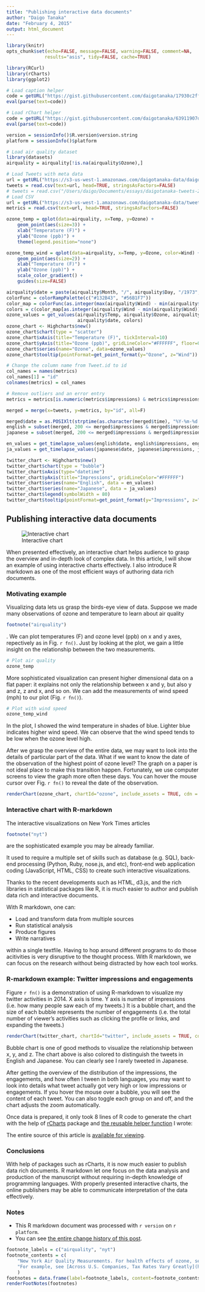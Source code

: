 ```yaml
---
title: "Publishing interactive data documents"
author: "Daigo Tanaka"
date: "February 4, 2015"
output: html_document
---
```

```r
library(knitr)
opts_chunk$set(echo=FALSE, message=FALSE, warning=FALSE, comment=NA,
              results="asis", tidy=FALSE, cache=TRUE)

library(RCurl)
library(rCharts)
library(ggplot2)

# Load caption helper
code = getURL("https://gist.githubusercontent.com/daigotanaka/17930c2ff891e05a83f5/raw/be9555098bcbe92c869196318a31196d33b19584/rmd_caption_helper.R")
eval(parse(text=code))

# Load rChart helper
code = getURL("https://gist.githubusercontent.com/daigotanaka/63911907d6ceebe54a74/raw/cb130eb9948be2a4c9d44fb9c925abf21a2cdc1f/rchart-helper.R")
eval(parse(text=code))

version = sessionInfo()$R.version$version.string
platform = sessionInfo()$platform

# Load air quality dataset
library(datasets)
airquality = airquality[!is.na(airquality$Ozone),]

# Load Tweets with meta data
url = getURL("https://s3-us-west-1.amazonaws.com/daigotanaka-data/daigotanaka-tweets-2014.csv", .encoding="UTF-8")
tweets = read.csv(text=url, head=TRUE, stringsAsFactors=FALSE)
# tweets = read.csv("/Users/daigo/Documents/essays/daigotanaka-tweets-2014.csv", header=TRUE)
# Load CSV
url = getURL("https://s3-us-west-1.amazonaws.com/daigotanaka-data/tweet-activity-metrics-daigotanaka-2014.csv", .encoding="UTF-8")
metrics = read.csv(text=url, head=TRUE, stringsAsFactors=FALSE)
```

```r
ozone_temp = qplot(data=airquality, x=Temp, y=Ozone) +
    geom_point(aes(size=3)) +
    xlab("Temperature (F)") +
    ylab("Ozone (ppb)") +
    theme(legend.position="none")

ozone_temp_wind = qplot(data=airquality, x=Temp, y=Ozone, color=Wind) +
    geom_point(aes(size=2)) +
    xlab("Temperature (F)") +
    ylab("Ozone (ppb)") +
    scale_color_gradient() +
    guides(size=FALSE)

airquality$date = paste(airquality$Month, "/", airquality$Day, "/1973", sep="")
colorFunc = colorRampPalette(c("#132B43", "#56B1F7"))
color_map = colorFunc(as.integer(max(airquality$Wind) - min(airquality$Wind)))
colors = c(color_map[as.integer(airquality$Wind - min(airquality$Wind))])
ozone_values = get_values(airquality$Temp, airquality$Ozone, airquality$Wind,
                          airquality$date, colors)
ozone_chart <- Highcharts$new()
ozone_chart$chart(type = "scatter")
ozone_chart$xAxis(title="Temperature (F)", tickInterval=10)
ozone_chart$yAxis(title="Ozone (ppb)", gridLineColor="#FFFFFF", floor=0)
ozone_chart$series(name="Ozone", data=ozone_values)
ozone_chart$tooltip(pointFormat=get_point_format(y="Ozone", z="Wind"))

# Change the column name from Tweet.id to id
col_names = names(metrics)
col_names[1] = "id"
colnames(metrics) = col_names

# Remove outliers and an error entry
metrics = metrics[is.numeric(metrics$impressions) & metrics$impressions > 0 & metrics$id != 513495667927711744,]

merged = merge(x=tweets, y=metrics, by="id", all=F)

merged$date = as.POSIXlt(strptime(as.character(merged$time), "%Y-%m-%d %H:%M %z", tz="UTC"))
english = subset(merged, 200 <= merged$impressions & merged$impressions <= 400 & merged$lang=="en")
japanese = subset(merged, 200 <= merged$impressions & merged$impressions <= 400 &  merged$lang=="ja")

en_values = get_timelapse_values(english$date, english$impressions, english$engagements, english$text)
ja_values = get_timelapse_values(japanese$date, japanese$impressions, japanese$engagements, japanese$text)

twitter_chart <- Highcharts$new()
twitter_chart$chart(type = "bubble")
twitter_chart$xAxis(type="datetime")
twitter_chart$yAxis(title="Impressions", gridLineColor="#FFFFFF")
twitter_chart$series(name="English", data = en_values)
twitter_chart$series(name="Japanese", data = ja_values)
twitter_chart$legend(symbolWidth = 80)
twitter_chart$tooltip(pointFormat=get_point_format(y="Impressions", z="Engagements"))
```

## Publishing interactive data documents

![Interactive chart](https://farm8.staticflickr.com/7341/15834649053_ca6a990af4_o.png)

When presented effectively, an interactive chart helps audience to grasp the
overview and in-depth look of complex data. In this article, I will show
an example of using interactive charts effectively. I also introduce R markdown
as one of the most efficient ways of authoring data rich documents.

### Motivating example

Visualizing data lets us grasp the birds-eye view of data. Suppose we made many
observations of ozone and temperature to learn about air
quality
```r
footnote("airquality")
```
. We can plot temperatures (F) and ozone level (ppb) on
x and y axes, repectively as in Fig.  `r fn()`. Just by looking at the plot, we
gain a little insight on the relationship between the two measurements.


```r
# Plot air quality
ozone_temp
```

More sophisticated visualization can present higher dimensional data on a flat
paper: it explains not only the relationship between x and y, but also y and z,
z and x, and so on. We can add the measurements of wind speed (mph) to our
plot (Fig. `r fn()`).

```r
# Plot with wind speed
ozone_temp_wind
```

In the plot, I showed the wind temperature in shades of blue. Lighter blue
indicates higher wind speed. We can observe that the wind speed tends to be
low when the ozone level high.

After we grasp the overview of the entire data, we may want to look into the
details of particular part of the data. What if we want to know the date of the
observation of the highest point of ozone level? The graph on a paper is not
ideal place to make this transition happen. Fortunately, we use computer screens
to view the graph more often these days. You can hover the mouse cursor over
Fig. `r fn()` to reveal the date of the observation.

```r
renderChart(ozone_chart, chartId="ozone", include_assets = TRUE, cdn = TRUE)
```

### Interactive chart with R-markdown

The interactive visualizations on New York Times articles
```r
footnote("nyt")
```
are the sophisticated
example you may be already familiar.

It used to require a multiple set of skills such as database (e.g. SQL),
back-end processing (Python, Ruby, nose.js, and etc), front-end web
application coding (JavaScript, HTML, CSS) to create such interactive
visualizations.

Thanks to the recent developments such as HTML, d3.js, and the rich libraries
in statistical packages like R, it is much easier to author and publish
data rich and interactive documents.

With R markdown, one can:

- Load and transform data from multiple sources
- Run statistical analysis
- Produce figures
- Write narratives

within a single textfile. Having to hop around different programs to do those
acitivities is very disruptive to the thought process. With R markdown, we
can focus on the research without being distracted by how each tool works.

### R-markdown example: Twitter impressions and engagements

Figure `r fn()` is a demonstration of using R-markdown to visualize my twitter
activities in 2014. X axis is time. Y axis is number of impressions (i.e. how
many people saw each of my tweets.) It is a bubble chart, and the size of each
bubble represents the number of engagements (i.e. the total number of
viewer's activities such as clicking the profile or links, and expanding the
tweets.)

```r
renderChart(twitter_chart, chartId="twitter", include_assets = TRUE, cdn = TRUE)
```

Bubble chart is one of good methods to visualize the relationship between x, y,
and z. The chart above is also colored to distinguish the tweets in English
and Japanese. You can clearly see I rarely tweeted in Japanese.

After getting the overview of the distribution of the impressions, the
engagements, and how often I tween in both languages, you may want to look
into details what tweet actually got very high or low impressions or
engagements. If you hover the mouse over a bubble, you will see the content of
each tweet. You can also toggle each group on and off, and the chart adjusts
the zoom automatically.

Once data is prepared, it only took 8 lines of R code to generate the chart
with the help of [rCharts](http://ramnathv.github.io/rCharts/) package and
[the reusable helper function](https://gist.github.com/daigotanaka/63911907d6ceebe54a74)
I wrote:

<script src="http://gist-it.appspot.com/https://github.com/daigotanaka/essays/blob/master/publishing-interactive-data-documents.Rmd?slice=85:92&footer=0">
</script>

The entire source of this article is
[available for viewing](https://raw.githubusercontent.com/daigotanaka/essays/master/publishing-interactive-data-documents.Rmd).

### Conclusions

With help of packages such as rCharts, it is now much easier to publish data
rich documents. R markdown let one focus on the data analysis and production of
the manuscript without requiring in-depth knowledge of programming languages.
With properly presented interactive charts, the online publishers may be able
to communicate interpretation of the data effectively.

### Notes

- This R markdown document was processed with `r version` on `r platform`.
- You can see [the entire change history of this post](https://github.com/daigotanaka/essays/commits/master/publishing-interactive-data-documents.Rmd).

```r
footnote_labels = c("airquality", "nyt")
footnote_contents = c(
    "New York Air Quality Measurements. For health effects of ozone, see http://www.epa.gov/groundlevelozone/health.html",
    "For example, see [Across U.S. Companies, Tax Rates Vary Greatly](http://www.nytimes.com/interactive/2013/05/25/sunday-review/corporate-taxes.html)"
    )
footnotes = data.frame(label=footnote_labels, content=footnote_contents)
renderFootNotes(footnotes)
```